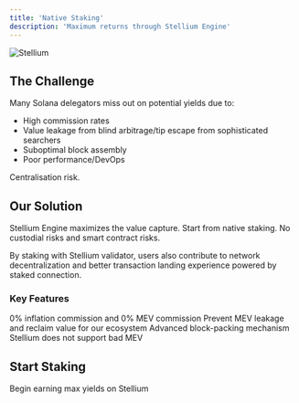 ```yaml
---
title: 'Native Staking'
description: 'Maximum returns through Stellium Engine'
---
```

<img
  src="/images/staking-hero.png"
  alt="Stellium"
/>
## The Challenge

Many Solana delegators miss out on potential yields due to:
- High commission rates
- Value leakage from blind arbitrage/tip escape from sophisticated searchers
- Suboptimal block assembly
- Poor performance/DevOps

Centralisation risk.


## Our Solution

Stellium Engine maximizes the value capture. Start from native staking. No custodial risks and smart contract risks.

By staking with Stellium validator, users also contribute to network decentralization and better transaction landing experience powered by staked connection.

### Key Features

<CardGroup cols={2}>
  <Card title="Zero Commission" icon="percent">
    0% inflation commission and 0% MEV commission
  </Card>
  <Card title="Maximum Value Capture" icon="bolt">
    Prevent MEV leakage and reclaim value for our ecosystem
  </Card>
  <Card title="Maximum CU" icon="gauge-max">
    Advanced block-packing mechanism
  </Card>
  <Card title="No Bad MEV" icon="robot">
    Stellium does not support bad MEV
  </Card>
</CardGroup>




## Start Staking

<CardGroup cols={1}>
  <Card title="Start Staking" icon="play" href="https://www.stellium.dev/stake">
    Begin earning max yields on Stellium
  </Card>
 
</CardGroup>